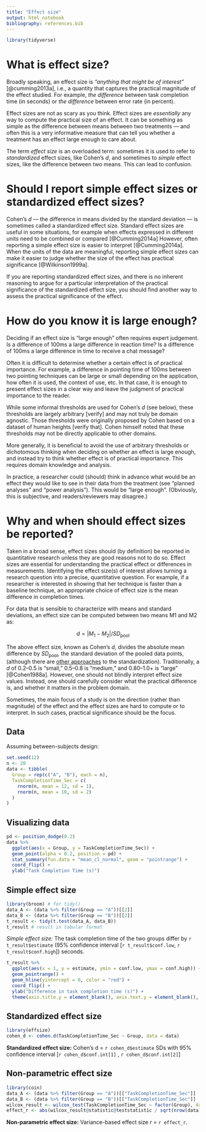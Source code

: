 ```yaml
---
title: "Effect size"
output: html_notebook
bibliography: references.bib
---
```

```r
library(tidyverse)
```

# What is effect size?
Broadly speaking, an effect size is *"anything that might be of interest"* [@cumming2013a], i.e., a quantity that captures the practical magnitude of the effect studied. For example, *the difference* between task completion time (in seconds) or *the difference* between error rate (in percent).

Effect sizes are not as scary as you think. Effect sizes are *essentially* any way to compute the practical size of an effect. It can be something as simple as the difference between means between two treatments --- and often this is a very informative measure that can tell you whether a treatment has an effect large enough to care about. 

The term *effect size* is an overloaded term: sometimes it is used to refer to *standardized* effect sizes, like Cohen’s *d*, and sometimes to *simple* effect sizes, like the difference between two means. This can lead to confusion.

# Should I report simple effect sizes or standardized effect sizes?
Cohen’s *d* --- the difference in means divided by the standard deviation --- is sometimes called a standardized effect size. Standard effect sizes are useful in some situations, for example when effects expressed in different units need to be combined or compared [@Cumming2014a] However, often reporting a simple effect size is easier to interpret [@Cumming2014a]. When the units of the data are meaningful, reporting simple effect sizes can make it easier to judge whether the size of the effect has practical significance [@Wilkinson1999a].

If you are reporting standardized effect sizes, and there is no inherent reasoning to argue for a particular interpretation of the practical significance of the standardized effect size, you should find another way to assess the practical significance of the effect.


# How do you know it is large enough?
Deciding if an effect size is “large enough” often requires expert judgement. Is a difference of 100ms a large difference in reaction time? Is a difference of 100ms a large difference in time to receive a chat message? 

Often it is difficult to determine whether a certain effect is of practical importance. For example, a difference in pointing time of 100ms between two pointing techniques can be large or small depending on the application, how often it is used, the context of use, etc. In that case, it is enough to present effect sizes in a clear way and leave the judgment of practical importance to the reader.

While some informal thresholds are used for Cohen’s *d* (see below), these thresholds are largely arbitrary [verify] and may not truly be domain agnostic. Those thresholds were originally proposed by Cohen based on a dataset of human heights [verify that]. Cohen himself noted that these thresholds may not be directly applicable to other domains.

More generally, it is beneficial to avoid the use of arbitrary thresholds or dichotomous thinking when deciding on whether an effect is large enough, and instead try to think whether effect is of practical importance. This requires domain knowledge and analysis. 

In practice, a researcher could (should) think in advance what would be an effect they would like to see in their data from the treatment (see "planned analyses" and "power analysis"). This would be “large enough”. (Obviously, this is subjective, and readers/reviewers may disagree.)



# Why and when should effect sizes be reported?
Taken in a broad sense, effect sizes should (by definition) be reported in quantitative research unless they are good reasons not to do so. Effect sizes are essential for understanding the practical effect or differences in measurements. Identifying the effect size(s) of interest allows turning a research question into a precise, quantitative question. For example, if a researcher is interested in showing that her technique is faster than a baseline technique, an appropriate choice of effect size is the mean difference in completion times.

For data that is sensible to characterize with means and standard deviations, an effect size can be computed between two means M1 and M2 as:

<center> $d = |M_{1} - M_{2}| / SD_{\text{pool}}$</center>

The above effect size, known as Cohen’s *d*, divides the absolute mean difference by $SD_{\text{pool}}$, the standard deviation of the pooled data points, (although there are [other approaches](http://stats.idre.ucla.edu/other/mult-pkg/faq/general/effect-size-power/faqhow-is-effect-size-used-in-power-analysis/) to the standardization). Traditionally, a *d* of 0.2--0.5 is “small,” 0.5--0.8 is “medium,” and 0.80--1.0+ is “large” [@Cohen1988a]. However, one should not blindly interpret effect size values. Instead, one should carefully consider what the practical difference is, and whether it matters in the problem domain.

Sometimes, the main focus of a study is on the direction (rather than magnitude) of the effect and the effect sizes are hard to compute or to interpret. In such cases, practical significance should be the focus.


## Data
Assuming between-subjects design:
```r
set.seed(12)
n <- 20
data <- tibble(
  Group = rep(c("A", "B"), each = n),
  TaskCompletionTime_Sec = c(
    rnorm(n, mean = 12, sd = 1),
    rnorm(n, mean = 10, sd = 2)
  )
)
```

## Visualizing data

```r
pd <- position_dodge(0.2)
data %>% 
  ggplot(aes(x = Group, y = TaskCompletionTime_Sec)) +
  geom_point(alpha = 0.2, position = pd) +
  stat_summary(fun.data = "mean_cl_normal", geom = "pointrange") +
  coord_flip() +
  ylab("Task Completion Time (s)")


```

## Simple effect size

```r
library(broom) # for tidy()
data_A <- (data %>% filter(Group == "A"))[[2]]
data_B <- (data %>% filter(Group == "B"))[[2]]
t_result <- tidy(t.test(data_A, data_B))
t_result # result in tabular format
```

*Simple effect size:* The task completion time of the two groups differ by `r t_result$estimate` (95% confidence interval [`r t_result$conf.low`, `r t_result$conf.high`]) seconds.

```r
t_result %>% 
  ggplot(aes(x = 1, y = estimate, ymin = conf.low, ymax = conf.high)) +
  geom_pointrange() +
  geom_hline(yintercept = 0, color = "red") +
  coord_flip() +
  ylab("Difference in task completion time (s)") +
  theme(axis.title.y = element_blank(), axis.text.y = element_blank(), axis.ticks.y = element_blank())
```

## Standardized effect size

```r
library(effsize)
cohen_d <- cohen.d(TaskCompletionTime_Sec ~ Group, data = data)
```

**Standardized effect size:** Cohen's d = `r cohen_d$estimate` SDs with 95% confidence interval [`r cohen_d$conf.int[1]` , `r cohen_d$conf.int[2]`]



## Non-parametric effect size

```r
library(coin)
data_A <- (data %>% filter(Group == "A"))[["TaskCompletionTime_Sec"]]
data_B <- (data %>% filter(Group == "B"))[["TaskCompletionTime_Sec"]]
wilcox_result <- wilcox_test(TaskCompletionTime_Sec ~ factor(Group), data = data)
effect_r <- abs(wilcox_result@statistic@teststatistic / sqrt(nrow(data)))
```

**Non-parametric effect size:** Variance-based effect size *r*  = `r effect_r`.




